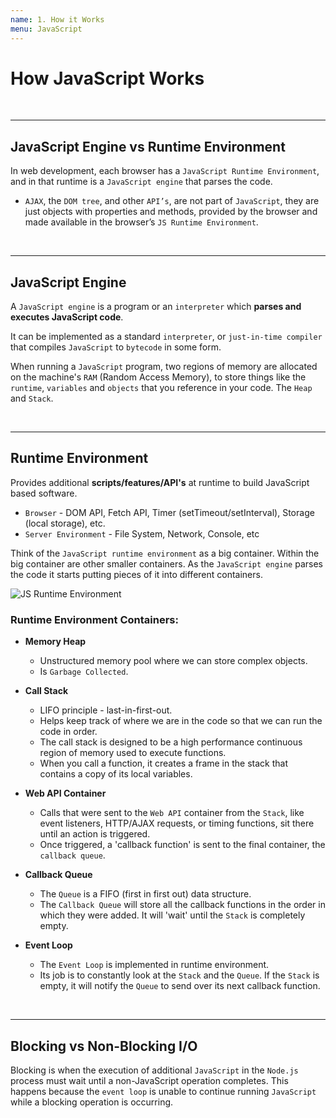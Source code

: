 ```yaml
---
name: 1. How it Works
menu: JavaScript
---
```


# How JavaScript Works

<br />

---

## JavaScript Engine vs Runtime Environment

In web development, each browser has a `JavaScript Runtime Environment`, and in that runtime is a `JavaScript engine` that parses the code.

- `AJAX`, the `DOM tree`, and other `API’s`, are not part of `JavaScript`, they are just objects with properties and methods, provided by the browser and made available in the browser’s `JS Runtime Environment`.

<br />

---

## JavaScript Engine

A `JavaScript engine` is a program or an `interpreter` which **parses and executes JavaScript code**.

It can be implemented as a standard `interpreter`, or `just-in-time compiler` that compiles `JavaScript` to `bytecode` in some form.

When running a `JavaScript` program, two regions of memory are allocated on the machine's `RAM` (Random Access Memory), to store things like the `runtime`, `variables` and `objects` that you reference in your code. The `Heap` and `Stack`.

<br />

---

## Runtime Environment

Provides additional **scripts/features/API's** at runtime to build JavaScript based software.

- `Browser` - DOM API, Fetch API, Timer (setTimeout/setInterval), Storage (local storage), etc.
- `Server Environment` - File System, Network, Console, etc

Think of the `JavaScript runtime environment` as a big container. Within the big container are other smaller containers. As the `JavaScript engine` parses the code it starts putting pieces of it into different containers.

![JS Runtime Environment](https://miro.medium.com/max/700/1*zeKjWCjyAGZ9JN4fvnWsiA.png)

### Runtime Environment Containers:

- **Memory Heap**

  - Unstructured memory pool where we can store complex objects.
  - Is `Garbage Collected`.

- **Call Stack**

  - LIFO principle - last-in-first-out.
  - Helps keep track of where we are in the code so that we can run the code in order.
  - The call stack is designed to be a high performance continuous region of memory used to execute functions.
  - When you call a function, it creates a frame in the stack that contains a copy of its local variables.

- **Web API Container**

  - Calls that were sent to the `Web API` container from the `Stack`, like event listeners, HTTP/AJAX requests, or timing functions, sit there until an action is triggered.
  - Once triggered, a 'callback function' is sent to the final container, the `callback queue`.

- **Callback Queue**

  - The `Queue` is a FIFO (first in first out) data structure.
  - The `Callback Queue` will store all the callback functions in the order in which they were added. It will 'wait' until the `Stack` is completely empty.

- **Event Loop**
  - The `Event Loop` is implemented in runtime environment.
  - Its job is to constantly look at the `Stack` and the `Queue`. If the `Stack` is empty, it will notify the `Queue` to send over its next callback function.

<br />

---

## Blocking vs Non-Blocking I/O

Blocking is when the execution of additional `JavaScript` in the `Node.js` process must wait until a non-JavaScript operation completes. This happens because the `event loop` is unable to continue running `JavaScript` while a blocking operation is occurring.
